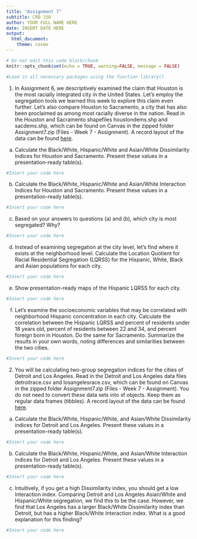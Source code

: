 ```yaml
---
title: "Assignment 7"
subtitle: CRD 150
author: YOUR FULL NAME HERE
date: INSERT DATE HERE
output: 
  html_document:
    theme: cosmo
---
```



```r
# Do not edit this code block/chunk
knitr::opts_chunk$set(echo = TRUE, warning=FALSE, message = FALSE)
```

```r
#Load in all necessary packages using the function library()
```

  
1. In Assignment 6, we descriptively examined the claim that Houston is the most racially integrated city in the United States. Let's employ the segregation tools we learned this week to explore this claim even further.  Let's also compare Houston to Sacramento, a city that has also been proclaimed as among most racially diverse in the nation.  Read in the Houston and Sacramento shapefiles  houstondems.shp and sacdems.shp, which can be found on Canvas in the zipped folder Assignment7.zip (Files - Week 7 - Assignment). A record layout of the data can be found [here](https://raw.githubusercontent.com/crd150/data/master/sac_houston_metro_tracts_record_layout.txt).

a. Calculate the Black/White, Hispanic/White and Asian/White Dissimilarity Indices for Houston and Sacramento. Present these values in a presentation-ready table(s). 

```r
#Insert your code here
```

b. Calculate the Black/White, Hispanic/White and Asian/White Interaction Indices for Houston and Sacramento. Present these values in a presentation-ready table(s). 

```r
#Insert your code here
```

c. Based on your answers to questions (a) and (b), which city is most segregated? Why? 

```r
#Insert your code here
```

d. Instead of examining segregation at the city level, let’s find where it exists at the neighborhood level. Calculate the Location Quotient for Racial Residential Segregation (LQRSS) for the Hispanic, White, Black and Asian populations for each city. 

```r
#Insert your code here
```


e. Show presentation-ready maps of the Hispanic LQRSS for each city. 

```r
#Insert your code here
```

f. Let’s examine the socioeconomic variables that may be correlated with neighborhood Hispanic concentration in each city.  Calculate the correlation between the Hispanic LQRSS and percent of residents under 18 years old, percent of residents between 22 and 34, and percent foreign born in Houston. Do the same for Sacramento. Summarize the results in your own words, noting differences and similarities between the two cities. 

```r
#Insert your code here
```


2. You will be calculating two-group segregation indices for the cities of Detroit and Los Angeles. Read in the Detroit and Los Angeles data files  detroitrace.csv and losangelesrace.csv, which can be found on Canvas in the zipped folder Assignment7.zip (Files - Week 7 - Assignment). You do not need to convert these data sets into sf objects.  Keep them as regular data frames (tibbles). A record layout of the data can be found [here](https://raw.githubusercontent.com/crd150/data/master/los_angeles_detroit_city_tracts_record_layout.txt). 

a. Calculate the Black/White, Hispanic/White, and Asian/White Dissimilarity indices for Detroit and Los Angeles. Present these values in a presentation-ready table(s). 

```r
#Insert your code here
```

b. Calculate the Black/White, Hispanic/White, and Asian/White Interaction indices for Detroit and Los Angeles. Present these values in a presentation-ready table(s). 

```r
#Insert your code here
```

c. Intuitively, if you get a high Dissimilarity index, you should get a low Interaction index. Comparing Detroit and Los Angeles Asian/White and Hispanic/White segregation, we find this to be the case. However, we find that Los Angeles has a larger Black/White Dissimilarity index than Detroit, but has a higher Black/White Interaction index. What is a good explanation for this finding? 

```r
#Insert your code here
```


